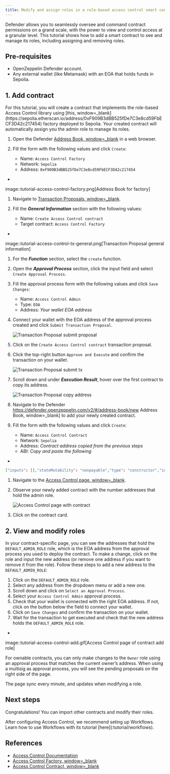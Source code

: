 ```yaml
---
title: Modify and assign roles in a role-based access control smart contract
---
```


Defender allows you to seamlessly oversee and command contract permissions on a grand scale, with the power to view and control access at a granular level. This tutorial shows how to add a smart contract to see and manage its roles, including assigning and removing roles.

## Pre-requisites

* OpenZeppelin Defender account.
* Any external wallet (like Metamask) with an EOA that holds funds in Sepolia.

## 1. Add contract

<Callout>
For this tutorial, you will create a contract that implements the role-based Access Control library using [this, window=_blank](https://sepolia.etherscan.io/address/0xF909B3dBB525fDe7C3e8cd59FbECF3D42c217454) factory deployed to Sepolia. Your created contract will automatically assign you the admin role to manage its roles.
</Callout>

1. Open the Defender [Address Book, window=_blank](https://defender.openzeppelin.com/v2/#/address-book/new) in a web browser.
2. Fill the form with the following values and click `Create`:

   * Name: `Access Control Factory`
   * Network: `Sepolia`
   * Address: `0xF909B3dBB525fDe7C3e8cd59FbECF3D42c217454`

+
image::tutorial-access-control-factory.png[Address Book for factory]

1. Navigate to [Transaction Proposals, window=_blank](https://defender.openzeppelin.com/v2/#/transaction-proposals/new?).
2. Fill the ***General Information*** section with the following values:

   * Name: `Create Access Control contract`
   * Target contract: `Access Control Factory`

+
image::tutorial-access-control-tx-general.png[Transaction Proposal general information]

1. For the ***Function*** section, select the `create` function.
2. Open the ***Approval Process*** section, click the input field and select `Create Approval Process`.
3. Fill the approval process form with the following values and click `Save Changes`:

   * Name: `Access Control Admin`
   * Type: `EOA`
   * Address: _Your wallet EOA address_
4. Connect your wallet with the EOA address of the approval process created and click `Submit Transaction Proposal`.

   ![Transaction Proposal submit proposal](/defender/tutorial-access-control-submit-proposal.gif)
5. Click on the `Create Access Control contract` transaction proposal.
6. Click the top-right button `Approve and Execute` and confirm the transaction on your wallet.

   ![Transaction Proposal submit tx](/defender/tutorial-access-control-submit-tx.gif)
7. Scroll down and under ***Execution Result***, hover over the first contract to copy its address.

   ![Transaction Proposal copy address](/defender/tutorial-access-control-copy-address.png)
8. Navigate to the Defender https://defender.openzeppelin.com/v2/#/address-book/new Address Book, window=_blank] to add your newly created contract.
9. Fill the form with the following values and click `Create`:

   * Name: `Access Control Contract`
   * Network: `Sepolia`
   * Address: _Contract address copied from the previous steps_
   * ABI: _Copy and paste the following_

+
```json
["inputs": [],"stateMutability": "nonpayable","type": "constructor","inputs": [],"name": "AccessControlBadConfirmation","type": "error","inputs": [{"internalType": "address","name": "account","type": "address","internalType": "bytes32","name": "neededRole","type": "bytes32"],"name": "AccessControlUnauthorizedAccount","type": "error"},"anonymous": false,"inputs": [{"indexed": true,"internalType": "bytes32","name": "role","type": "bytes32","indexed": true,"internalType": "bytes32","name": "previousAdminRole","type": "bytes32","indexed": true,"internalType": "bytes32","name": "newAdminRole","type": "bytes32"],"name": "RoleAdminChanged","type": "event"},"anonymous": false,"inputs": [{"indexed": true,"internalType": "bytes32","name": "role","type": "bytes32","indexed": true,"internalType": "address","name": "account","type": "address","indexed": true,"internalType": "address","name": "sender","type": "address"],"name": "RoleGranted","type": "event"},"anonymous": false,"inputs": [{"indexed": true,"internalType": "bytes32","name": "role","type": "bytes32","indexed": true,"internalType": "address","name": "account","type": "address","indexed": true,"internalType": "address","name": "sender","type": "address"],"name": "RoleRevoked","type": "event"},"inputs": [],"name": "DEFAULT_ADMIN_ROLE","outputs": [{"internalType": "bytes32","name": "","type": "bytes32"],"stateMutability": "view","type": "function"},"inputs": [],"name": "RANDOM_ROLE","outputs": [{"internalType": "bytes32","name": "","type": "bytes32"],"stateMutability": "view","type": "function"},"inputs": [{"internalType": "bytes32","name": "role","type": "bytes32"],"name": "getRoleAdmin","outputs": ["internalType": "bytes32","name": "","type": "bytes32"],"stateMutability": "view","type": "function"},"inputs": [{"internalType": "bytes32","name": "role","type": "bytes32","internalType": "address","name": "account","type": "address"],"name": "grantRole","outputs": [],"stateMutability": "nonpayable","type": "function"},"inputs": [{"internalType": "bytes32","name": "role","type": "bytes32","internalType": "address","name": "account","type": "address"],"name": "hasRole","outputs": ["internalType": "bool","name": "","type": "bool"],"stateMutability": "view","type": "function"},"inputs": [{"internalType": "bytes32","name": "role","type": "bytes32","internalType": "address","name": "callerConfirmation","type": "address"],"name": "renounceRole","outputs": [],"stateMutability": "nonpayable","type": "function"},"inputs": [{"internalType": "bytes32","name": "role","type": "bytes32","internalType": "address","name": "account","type": "address"],"name": "revokeRole","outputs": [],"stateMutability": "nonpayable","type": "function"},"inputs": [{"internalType": "bytes4","name": "interfaceId","type": "bytes4"],"name": "supportsInterface","outputs": ["internalType": "bool","name": "","type": "bool"],"stateMutability": "view","type": "function"}]
```

1. Navigate to the [Access Control page, window=_blank](https://defender.openzeppelin.com/v2/#/access-control/contracts).
2. Observe your newly added contract with the number addresses that hold the admin role.

   ![Access Control page with contract](/defender/tutorial-access-control-page.gif)
3. Click on the contract card.

## 2. View and modify roles

In your contract-specific page, you can see the addresses that hold the `DEFAULT_ADMIN_ROLE` role, which is the EOA address from the approval process you used to deploy the contract. To make a change, click on the role and input the new address (or remove one address if you want to remove it from the role). Follow these steps to add a new address to the `DEFAULT_ADMIN_ROLE`:

1. Click on the `DEFAULT_ADMIN_ROLE` role.
2. Select any address from the dropdown menu or add a new one.
3. Scroll down and click on `Select an Approval Process`.
4. Select your `Access Control Admin` approval process.
5. Check that your wallet is connected with the right EOA address. If not, click on the button below the field to connect your wallet.
6. Click on `Save Changes` and confirm the transaction on your wallet.
7. Wait for the transaction to get executed and check that the new address holds the `DEFAULT_ADMIN_ROLE` role.

+
image::tutorial-access-control-add.gif[Access Control page of contract add role]

For ownable contracts, you can only make changes to the `Owner` role using an approval process that matches the current owner’s address. When using a multisig as approval process, you will see the pending proposals on the right side of the page.

The page sync every minute, and updates when modifying a role.

## Next steps

Congratulations! You can import other contracts and modify their roles.

<Callout>
After configuring Access Control, we recommend seting up Workflows. Learn how to use Workflows with its tutorial [here](:tutorial/workflows).
</Callout>

## References

* [Access Control Documentation](:module/access-control)
* [Access Control Factory, window=_blank](https://sepolia.etherscan.io/address/0xF909B3dBB525fDe7C3e8cd59FbECF3D42c217454)
* [Access Control Contract, window=_blank](https://sepolia.etherscan.io/address/0x1b073085c60ace585c4179984b3be5bf9ef53176)

